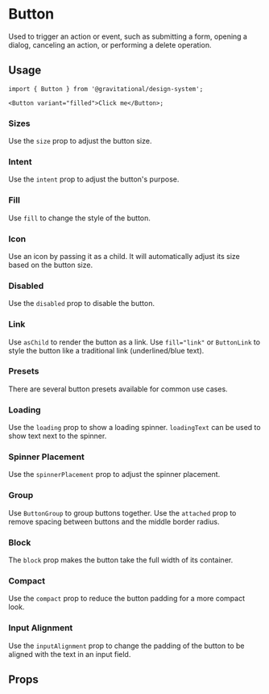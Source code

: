 


<Meta of={ButtonStories} />

# Button

Used to trigger an action or event, such as submitting a form, opening a dialog, canceling an action, or performing a delete operation.

## Usage

```tsx
import { Button } from '@gravitational/design-system';

<Button variant="filled">Click me</Button>;
```

### Sizes

Use the `size` prop to adjust the button size.

<Canvas of={ButtonStories.Sizes} />

### Intent

Use the `intent` prop to adjust the button's purpose.

<Canvas of={ButtonStories.Intents} />

### Fill

Use `fill` to change the style of the button.

<Canvas of={ButtonStories.Fill} />

### Icon

Use an icon by passing it as a child. It will automatically adjust its size based on the button size.

<Canvas of={ButtonStories.Icon} />

### Disabled

Use the `disabled` prop to disable the button.

<Canvas of={ButtonStories.DisabledButtons} />

### Link

Use `asChild` to render the button as a link. Use `fill="link"` or `ButtonLink` to style the button like a traditional link (underlined/blue text).

<Canvas of={ButtonStories.Links} />

### Presets

There are several button presets available for common use cases.

<Canvas of={ButtonStories.Presets} />

### Loading

Use the `loading` prop to show a loading spinner. `loadingText` can be used to show text next to the spinner.

<Canvas of={ButtonStories.Loading} />

### Spinner Placement

Use the `spinnerPlacement` prop to adjust the spinner placement.

<Canvas of={ButtonStories.SpinnerPlacement} />

### Group

Use `ButtonGroup` to group buttons together. Use the `attached` prop to remove spacing between buttons and the middle border radius.

<Canvas of={ButtonStories.Group} />

### Block

The `block` prop makes the button take the full width of its container.

<Canvas of={ButtonStories.Block} />

### Compact

Use the `compact` prop to reduce the button padding for a more compact look.

<Canvas of={ButtonStories.Compact} />

### Input Alignment

Use the `inputAlignment` prop to change the padding of the button to be aligned with the text in an input field.

<Canvas of={ButtonStories.InputAlignment} />

## Props

<PropTypes of={ButtonStories} />
